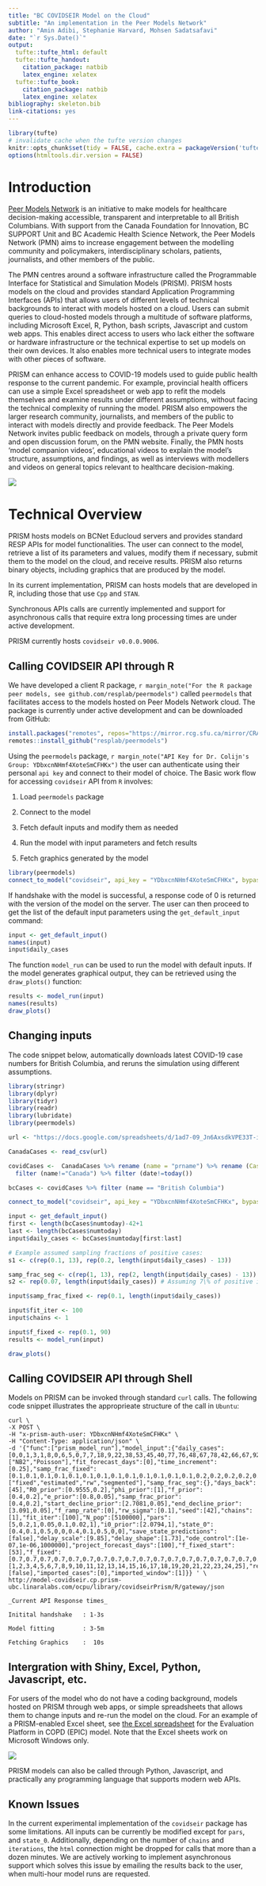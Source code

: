 ```yaml
---
title: "BC COVIDSEIR Model on the Cloud"
subtitle: "An implementation in the Peer Models Network"
author: "Amin Adibi, Stephanie Harvard, Mohsen Sadatsafavi"
date: "`r Sys.Date()`"
output:
  tufte::tufte_html: default
  tufte::tufte_handout:
    citation_package: natbib
    latex_engine: xelatex
  tufte::tufte_book:
    citation_package: natbib
    latex_engine: xelatex
bibliography: skeleton.bib
link-citations: yes
---
```


```r
library(tufte)
# invalidate cache when the tufte version changes
knitr::opts_chunk$set(tidy = FALSE, cache.extra = packageVersion('tufte'))
options(htmltools.dir.version = FALSE)
```

# Introduction

::: {.fullwidth}
[Peer Models Network](https://www.peermodelsnetwork.com/) is an initiative to make models for healthcare decision-making accessible, transparent and interpretable to all British Columbians. With support from the Canada Foundation for Innovation, BC SUPPORT Unit and BC Academic Health Science Network, the Peer Models Network (PMN) aims to increase engagement between the modelling community and policymakers, interdisciplinary scholars, patients, journalists, and other members of the public.

The PMN centres around a software infrastructure called the Programmable Interface for Statistical and Simulation Models (PRISM). PRISM hosts models on the cloud and provides standard Application Programming Interfaces (APIs) that allows users of different levels of technical backgrounds to interact with models hosted on a cloud. Users can submit queries to cloud-hosted models through a multitude of software platforms, including Microsoft Excel, R, Python, bash scripts, Javascript and custom web apps. This enables direct access to users who lack either the software or hardware infrastructure or the technical expertise to set up models on their own devices. It also enables more technical users to integrate modes with other pieces of software.

PRISM can enhance access to COVID-19 models used to guide public health response to the current pandemic. For example, provincial health officers can use a simple Excel spreadsheet or web app to refit the models themselves and examine results under different assumptions, without facing the technical complexity of running the model. PRISM also empowers the larger research community, journalists, and members of the public to interact with models directly and provide feedback. The Peer Models Network invites public feedback on models, through a private query form and open discussion forum, on the PMN website. Finally, the PMN hosts 'model companion videos', educational videos to explain the model's structure, assumptions, and findings, as well as interviews with modellers and videos on general topics relevant to healthcare decision-making. 

![](https://www.shefa.ca/img/portfolio/prism-poster-sm.png)

# Technical Overview

PRISM hosts models on BCNet Educloud servers and provides standard RESP APIs for model functionalities. The user can connect to the model, retrieve a list of its parameters and values, modify them if necessary, submit them to the model on the cloud, and receive results. PRISM also returns binary objects, including graphics that are produced by the model. 

In its current implementation, PRISM can hosts models that are developed in R, including those that use `Cpp` and `STAN`. 

Synchronous APIs calls are currently implemented and support for asynchronous calls that require extra long processing times are under active development. 

PRISM currently hosts `covidseir v0.0.0.9006`. 
:::

## Calling COVIDSEIR API through R

We have developed a client R package, `r margin_note("For the R package peer models, see github.com/resplab/peermodels")` called `peermodels` that facilitates access to the models hosted on Peer Models Network cloud. The package is currently under active development and can be downloaded from GitHub: 

```r
install.packages("remotes", repos="https://mirror.rcg.sfu.ca/mirror/CRAN/")
remotes::install_github("resplab/peermodels")
```
Using the `peermodels` package,  `r margin_note("API Key for Dr. Colijn's Group: YDbxcnNHmf4XoteSmCFHKx")` the user can authenticate using their personal `api key` and connect to their model of choice. The Basic work flow for accessing `covidseir` API from `R` involves:

1. Load `peermodels` package

2. Connect to the model

3. Fetch default inputs and modify them as needed

4. Run the model with input parameters and fetch results

5. Fetch graphics generated by the model

::: {.fullwidth}

```r
library(peermodels)
connect_to_model("covidseir", api_key = "YDbxcnNHmf4XoteSmCFHKx", bypass_router = T)
```

If handshake with the model is successful, a response code of 0 is returned with the version of the model on the server. The user can then proceed to get the list of the default input parameters using the `get_default_input` command:

```r
input <- get_default_input()
names(input)
input$daily_cases
```

The function `model_run` can be used to run the model with default inputs. If the model generates graphical output, they can be retrieved using the `draw_plots()` function:

```r
results <- model_run(input)
names(results)
draw_plots()
```


## Changing inputs

The code snippet below, automatically downloads latest COVID-19 case numbers for British Columbia, and reruns the simulation using different assumptions. 

``` r
library(stringr)
library(dplyr)
library(tidyr)
library(readr)
library(lubridate)
library(peermodels)

url <- "https://docs.google.com/spreadsheets/d/1ad7-09_Jn6AxsdkVPE33T-iLfGpPRmd3piXQqFiVeas/export?&format=csv"

CanadaCases <- read_csv(url)

covidCases <-  CanadaCases %>% rename (name = "prname") %>% rename (Cases = "numconf")  %>% mutate(date=dmy(date)) %>%
  filter (name!="Canada") %>% filter (date!=today())

bcCases <- covidCases %>% filter (name == "British Columbia")

connect_to_model("covidseir", api_key = "YDbxcnNHmf4XoteSmCFHKx", bypass_router = T)

input <- get_default_input()
first <- length(bcCases$numtoday)-42+1
last <- length(bcCases$numtoday)
input$daily_cases <- bcCases$numtoday[first:last]

# Example assumed sampling fractions of positive cases:
s1 <- c(rep(0.1, 13), rep(0.2, length(input$daily_cases) - 13))

samp_frac_seg <- c(rep(1, 13), rep(2, length(input$daily_cases) - 13))
s2 <- rep(0.07, length(input$daily_cases)) # Assuming 7\% of positive individuals are hospitalized

input$samp_frac_fixed <- rep(0.1, length(input$daily_cases))

input$fit_iter <- 100
input$chains <- 1

input$f_fixed <- rep(0.1, 90)
results <- model_run(input)

draw_plots()
```
::: 

## Calling COVIDSEIR API through Shell 

Models on PRISM can be invoked through standard `curl` calls. The following code snippet illustrates the approprieate structure of the call in `Ubuntu`: 

```
curl \
-X POST \
-H "x-prism-auth-user: YDbxcnNHmf4XoteSmCFHKx" \
-H "Content-Type: application/json" \
-d '{"func":["prism_model_run"],"model_input":{"daily_cases":[0,0,1,3,1,8,0,6,5,0,7,7,18,9,22,38,53,45,40,77,76,48,67,78,42,66,67,92,16,70,43,53,55,53,29,26,37,25,45,34,40,35],"obs_model":["NB2","Poisson"],"fit_forecast_days":[0],"time_increment":[0.25],"samp_frac_fixed":[0.1,0.1,0.1,0.1,0.1,0.1,0.1,0.1,0.1,0.1,0.1,0.1,0.1,0.2,0.2,0.2,0.2,0.2,0.2,0.2,0.2,0.2,0.2,0.2,0.2,0.2,0.2,0.2,0.2,0.2,0.2,0.2,0.2,0.2,0.2,0.2,0.2,0.2,0.2,0.2,0.2,0.2],"samp_frac_type":["fixed","estimated","rw","segmented"],"samp_frac_seg":{},"days_back":[45],"R0_prior":[0.9555,0.2],"phi_prior":[1],"f_prior":[0.4,0.2],"e_prior":[0.8,0.05],"samp_frac_prior":[0.4,0.2],"start_decline_prior":[2.7081,0.05],"end_decline_prior":[3.091,0.05],"f_ramp_rate":[0],"rw_sigma":[0.1],"seed":[42],"chains":[1],"fit_iter":[100],"N_pop":[5100000],"pars":[5,0.2,1,0.05,0.1,0.02,1],"i0_prior":[2.0794,1],"state_0":[0.4,0.1,0.5,0,0,0.4,0.1,0.5,0,0],"save_state_predictions":[false],"delay_scale":[9.85],"delay_shape":[1.73],"ode_control":[1e-07,1e-06,1000000],"project_forecast_days":[100],"f_fixed_start":[53],"f_fixed":[0.7,0.7,0.7,0.7,0.7,0.7,0.7,0.7,0.7,0.7,0.7,0.7,0.7,0.7,0.7,0.7,0.7,0.7,0.7,0.7,0.7,0.7,0.7,0.7,0.7,0.7,0.7,0.7,0.7,0.7,0.7,0.7,0.7,0.7,0.7,0.7,0.7,0.7,0.7,0.7,0.7,0.7,0.7,0.7,0.7,0.7,0.7,0.7,0.7,0.7,0.7,0.7,0.7,0.7,0.7,0.7,0.7,0.7,0.7,0.7,0.2,0.2,0.2,0.2,0.2,0.2,0.2,0.2,0.2,0.2,0.2,0.2,0.2,0.2,0.2,0.2,0.2,0.2,0.2,0.2,0.2,0.2,0.2,0.2,0.2,0.2,0.2,0.2,0.2,0.2],"forecast_iter":[1,2,3,4,5,6,7,8,9,10,11,12,13,14,15,16,17,18,19,20,21,22,23,24,25],"return_states":[false],"imported_cases":[0],"imported_window":[1]}} ' \
http://model-covidseir.cp.prism-ubc.linaralabs.com/ocpu/library/covidseirPrism/R/gateway/json
```


```marginfigure
_Current API Response times_

Initital handshake   : 1-3s

Model fitting        : 3-5m

Fetching Graphics    :  10s
```

## Intergration with Shiny, Excel, Python, Javascript, etc.

For users of the model who do not have a coding background, models hosted on PRISM through web apps, or simple spreadsheets that allows them to change inputs and re-run the model on the cloud. For an example of a PRISM-enabled Excel sheet, see [the Excel spreadsheet](https://drive.google.com/uc?export=download&id=1-D_I9jP38RLO7IJAvJ3FsfNWa7Livk3m) for the Evaluation Platform in COPD (EPIC) model. Note that the Excel sheets work on Microsoft Windows only. 

::: {.fullwidth}

![](https://resplab.github.io/prismguide/epicExcel.gif)

PRISM models can also be called through Python, Javascript, and practically any programming language that supports modern web APIs.

## Known Issues

In the current experimental implementation of the `covidseir` package has some limitations. All inputs can be currently be modified except for `pars`, and `state_0`. Additionally, depending on the number of `chains` and `iterations`, the `html` connection might be dropped for calls that more than a dozen minutes. We are actively working to implement asynchronous support which solves this issue by emailing the results back to the user, when multi-hour model runs are requested. 
:::
